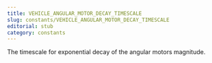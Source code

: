 ```yaml
---
title: VEHICLE_ANGULAR_MOTOR_DECAY_TIMESCALE
slug: constants/VEHICLE_ANGULAR_MOTOR_DECAY_TIMESCALE
editorial: stub
category: constants
---
```


<LSLConstant
	name="VEHICLE_ANGULAR_MOTOR_DECAY_TIMESCALE"
	type="integer"
	value="35"
/>

The timescale for exponential decay of the angular motors magnitude.
